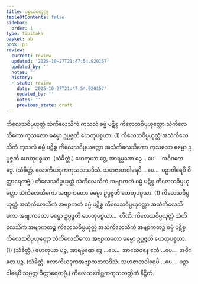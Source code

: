 ```yaml
---
title: ပစ္စယစတုက္က
tableOfContents: false
sidebar:
  order: 1
type: tipitaka
basket: ab
book: p3
review:
  current: review
  updated: '2025-10-27T21:47:54.920157'
  updated_by: ''
  notes: ''
  history:
  - state: review
    date: '2025-10-27T21:47:54.920157'
    updated_by: ''
    notes: ''
    previous_state: draft
---
```



<ReviewStatus review={frontmatter.review} showDetails={true} />

<HypothesisAnnotation frontmatter={frontmatter} />

<DynamicBreadcrumb />

<Division number="28" book="p3" e="ch" v="39" p="428">

<Paragraph number="2364" book="p3">
ကိလေသဝိပ္ပယုတ္တံ သံကိလေသိကံ ကုသလံ ဓမ္မံ ပဋိစ္စ ကိလေသဝိပ္ပယုတ္တော သံကိလေသိကော ကုသလော ဓမ္မော ဥပ္ပဇ္ဇတိ ဟေတုပစ္စယာ. (1)
</Paragraph>

<Paragraph number="2365" book="p3">
ကိလေသဝိပ္ပယုတ္တံ အသံကိလေသိကံ ကုသလံ ဓမ္မံ ပဋိစ္စ ကိလေသဝိပ္ပယုတ္တော အသံကိလေသိကော ကုသလော ဓမ္မော ဥပ္ပဇ္ဇတိ ဟေတုပစ္စယာ. (သံခိတ္တံ.)
</Paragraph>

</Division>
<Division number="29" book="p3" e="ch" v="39" p="428">

<Paragraph number="2366" book="p3">
ဟေတုယာ ဒွေ, အာရမ္မဏေ ဒွေ …ပေ…  အဝိဂတေ ဒွေ. (သံခိတ္တံ. လောကိယဒုကကုသလသဒိသံ. သဟဇာတဝါရေပိ …ပေ…  ပဉှာဝါရေပိ ဝိတ္ထာရေတဗ္ဗံ.)
</Paragraph>

</Division>
<Division number="30" book="p3" e="ch" v="39" p="428">

<Paragraph number="2367" book="p3">
ကိလေသဝိပ္ပယုတ္တံ သံကိလေသိကံ အဗျာကတံ ဓမ္မံ ပဋိစ္စ ကိလေသဝိပ္ပယုတ္တော သံကိလေသိကော အဗျာကတော ဓမ္မော ဥပ္ပဇ္ဇတိ ဟေတုပစ္စယာ. (1)
</Paragraph>

<Paragraph number="2368" book="p3">
ကိလေသဝိပ္ပယုတ္တံ အသံကိလေသိကံ အဗျာကတံ ဓမ္မံ ပဋိစ္စ ကိလေသဝိပ္ပယုတ္တော အသံကိလေသိကော အဗျာကတော ဓမ္မော ဥပ္ပဇ္ဇတိ ဟေတုပစ္စယာ…  တီဏိ.
</Paragraph>

<Paragraph number="2369" book="p3">
ကိလေသဝိပ္ပယုတ္တံ သံကိလေသိကံ အဗျာကတဉ္စ ကိလေသဝိပ္ပယုတ္တံ အသံကိလေသိကံ အဗျာကတဉ္စ ဓမ္မံ ပဋိစ္စ ကိလေသဝိပ္ပယုတ္တော သံကိလေသိကော အဗျာကတော ဓမ္မော ဥပ္ပဇ္ဇတိ ဟေတုပစ္စယာ. (1) (သံခိတ္တံ.)
</Paragraph>

</Division>
<Division number="31" book="p3" e="ch" v="39" p="429">

<Paragraph number="2370" book="p3">
ဟေတုယာ ပဉ္စ, အာရမ္မဏေ ဒွေ …ပေ…  အာသေဝနေ ဧကံ …ပေ…  အဝိဂတေ ပဉ္စ. (သံခိတ္တံ. လောကိယဒုကအဗျာကတသဒိသံ. သဟဇာတဝါရေပိ …ပေ…  ပဉှာဝါရေပိ သဗ္ဗတ္ထ ဝိတ္ထာရေတဗ္ဗံ.)

</Paragraph>
</Division>

<Paragraph number="2371" type="center" book="p3">
ကိလေသဂေါစ္ဆကကုသလတ္တိကံ နိဋ္ဌိတံ.
</Paragraph>